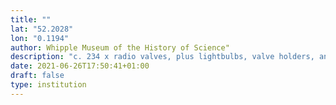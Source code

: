 ```yaml
---
title: ""
lat: "52.2028"
lon: "0.1194"
author: Whipple Museum of the History of Science"
description: "c. 234 x radio valves, plus lightbulbs, valve holders, and related papers, by Mullard; Marconi; Cossor; Osram; Brimar; Ever Ready; Radiotron; US Army US Navy; Triad; BBC; Raytheon; Triotron; Sylvania; Tungsram; Ericsson; Pliotron; Westinghouse; Dario, 32 without makers name, early 20th century"
date: 2021-06-26T17:50:41+01:00
draft: false
type: institution
---
```

